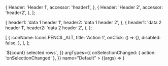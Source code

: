 
<Meta title="Components/SelectionTable" />

  {
    Header: 'Header 1',
    accessor: 'header1',
  },
  {
    Header: 'Header 2',
    accessor: 'header2',
  },
];

  {
    header1: 'data 1 header 1',
    header2: 'data 1 header 2',
  },
  {
    header1: 'data 2 header 1',
    header2: 'data 2 header 2',
  },
];

  [
    {
      iconName: Icons.PENCIL_ALT,
      title: 'Action 1',
      onClick: () => {},
      disabled: false,
    },
  ],
];

<Canvas>
  <Story
    args={{
      columns,
      data,
      actions,
      translateSelectedRowCount: (count) => `${count} selected rows`,
    }}
    argTypes={{
      onSelectionChanged: { action: 'onSelectionChanged' },
    }}
    name="Default"
  >
    {(args) => <SelectionTable {...args} />}
  </Story>
</Canvas>

<ArgsTable story="Default" />
